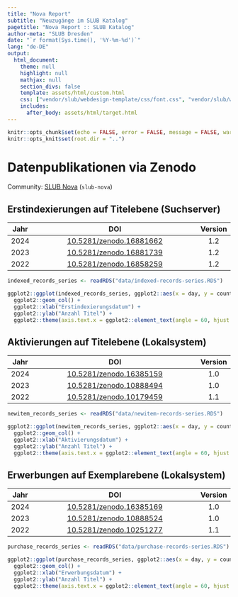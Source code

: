 ```yaml
---
title: "Nova Report"
subtitle: "Neuzugänge im SLUB Katalog"
pagetitle: "Nova Report :: SLUB Katalog"
author-meta: "SLUB Dresden"
date: "`r format(Sys.time(), '%Y-%m-%d')`"
lang: "de-DE"
output:
  html_document:
    theme: null
    highlight: null
    mathjax: null
    section_divs: false
    template: assets/html/custom.html
    css: ["vendor/slub/webdesign-template/css/font.css", "vendor/slub/webdesign-template/css/main.css", "assets/css/custom.css"]
    includes:
      after_body: assets/html/target.html
---
```


```r
knitr::opts_chunk$set(echo = FALSE, error = FALSE, message = FALSE, warning = FALSE)
knitr::opts_knit$set(root.dir = "..")
```

# Datenpublikationen via Zenodo

Community: [SLUB Nova](https://zenodo.org/communities/slub-nova/records) (`slub-nova`)

## Erstindexierungen auf Titelebene (Suchserver)

| Jahr | DOI                                                                | Version |
|:----:|:------------------------------------------------------------------:|:-------:|
| 2024 | [10.5281/zenodo.16881662](https://doi.org/10.5281/zenodo.16881662) | 1.2     |
| 2023 | [10.5281/zenodo.16881739](https://doi.org/10.5281/zenodo.16881739) | 1.2     |
| 2022 | [10.5281/zenodo.16858259](https://doi.org/10.5281/zenodo.16858259) | 1.2     |

```r
indexed_records_series <- readRDS("data/indexed-records-series.RDS")
```

```r
ggplot2::ggplot(indexed_records_series, ggplot2::aes(x = day, y = count)) +
  ggplot2::geom_col() +
  ggplot2::xlab("Erstindexierungsdatum") +
  ggplot2::ylab("Anzahl Titel") +
  ggplot2::theme(axis.text.x = ggplot2::element_text(angle = 60, hjust = 1))
```

## Aktivierungen auf Titelebene (Lokalsystem)

| Jahr | DOI                                                                | Version |
|:----:|:------------------------------------------------------------------:|:-------:|
| 2024 | [10.5281/zenodo.16385159](https://doi.org/10.5281/zenodo.16385159) | 1.0     |
| 2023 | [10.5281/zenodo.10888494](https://doi.org/10.5281/zenodo.10888494) | 1.0     |
| 2022 | [10.5281/zenodo.10179459](https://doi.org/10.5281/zenodo.10179459) | 1.1     |

```r
newitem_records_series <- readRDS("data/newitem-records-series.RDS")
```

```r
ggplot2::ggplot(newitem_records_series, ggplot2::aes(x = day, y = count)) +
  ggplot2::geom_col() +
  ggplot2::xlab("Aktivierungsdatum") +
  ggplot2::ylab("Anzahl Titel") +
  ggplot2::theme(axis.text.x = ggplot2::element_text(angle = 60, hjust = 1))
```

## Erwerbungen auf Exemplarebene (Lokalsystem)

| Jahr | DOI                                                                | Version |
|:----:|:------------------------------------------------------------------:|:-------:|
| 2024 | [10.5281/zenodo.16385169](https://doi.org/10.5281/zenodo.16385169) | 1.0     |
| 2023 | [10.5281/zenodo.10888524](https://doi.org/10.5281/zenodo.10888524) | 1.0     |
| 2022 | [10.5281/zenodo.10251277](https://doi.org/10.5281/zenodo.10251277) | 1.1     |

```r
purchase_records_series <- readRDS("data/purchase-records-series.RDS")
```

```r
ggplot2::ggplot(purchase_records_series, ggplot2::aes(x = day, y = count)) +
  ggplot2::geom_col() +
  ggplot2::xlab("Erwerbungsdatum") +
  ggplot2::ylab("Anzahl Titel") +
  ggplot2::theme(axis.text.x = ggplot2::element_text(angle = 60, hjust = 1))
```
